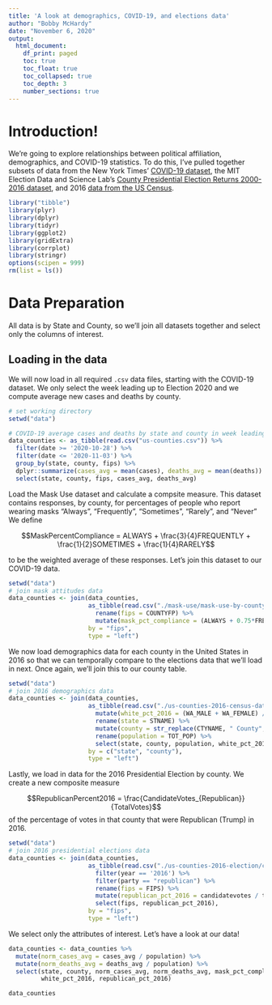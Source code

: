 ```yaml
---
title: 'A look at demographics, COVID-19, and elections data'
author: "Bobby McHardy"
date: "November 6, 2020"
output:
  html_document:
    df_print: paged
    toc: true
    toc_float: true
    toc_collapsed: true
    toc_depth: 3
    number_sections: true
---
```



# Introduction!

We're going to explore relationships between political affiliation, demographics, and COVID-19 statistics. To do this, I've pulled together subsets of data from the New York Times' [COVID-19 dataset](https://github.com/nytimes/covid-19-data), the MIT Election Data and Science Lab's [County Presidential Election Returns 2000-2016 dataset](https://doi.org/10.7910/DVN/VOQCHQ), and 2016 [data from the US Census](https://www2.census.gov/programs-surveys/popest/datasets/2010-2019/counties/asrh/).

```r
library("tibble")
library(plyr)
library(dplyr)
library(tidyr)
library(ggplot2)
library(gridExtra)
library(corrplot)
library(stringr)
options(scipen = 999)
rm(list = ls())
```

# Data Preparation

All data is by State and County, so we'll join all datasets together and select only the columns of interest.

## Loading in the data

We will now load in all required `.csv` data files, starting with the COVID-19 dataset. We only select the week leading up to Election 2020 and we compute average new cases and deaths by county.

```r
# set working directory
setwd("data")

# COVID-19 average cases and deaths by state and county in week leading up to 2020 election
data_counties <- as_tibble(read.csv("us-counties.csv")) %>%
  filter(date >= '2020-10-28') %>%
  filter(date <= '2020-11-03') %>%
  group_by(state, county, fips) %>%
  dplyr::summarize(cases_avg = mean(cases), deaths_avg = mean(deaths)) %>%
  select(state, county, fips, cases_avg, deaths_avg)
```

Load the Mask Use dataset and calculate a compsite measure. This dataset contains responses, by county, for percentages of people who report wearing masks "Always", "Frequently", "Sometimes", "Rarely", and "Never" We define

$$MaskPercentCompliance = ALWAYS + \frac{3}{4}FREQUENTLY + \frac{1}{2}SOMETIMES + \frac{1}{4}RARELY$$

to be the weighted average of these responses. Let's join this dataset to our COVID-19 data.

```r
setwd("data")
# join mask attitudes data
data_counties <- join(data_counties,
                      as_tibble(read.csv("./mask-use/mask-use-by-county.csv")) %>%
                        rename(fips = COUNTYFP) %>%
                        mutate(mask_pct_compliance = (ALWAYS + 0.75*FREQUENTLY + 0.5*SOMETIMES + 0.25*RARELY)),
                      by = "fips",
                      type = "left")
```

We now load demographics data for each county in the United States in 2016 so that we can temporally compare to the elections data that we'll load in next. Once again, we'll join this to our county table.

```r
setwd("data")
# join 2016 demographics data
data_counties <- join(data_counties,
                      as_tibble(read.csv("./us-counties-2016-census-data/cc-est2019-alldata-2016subset.csv")) %>%
                        mutate(white_pct_2016 = (WA_MALE + WA_FEMALE) / TOT_POP) %>%
                        rename(state = STNAME) %>%
                        mutate(county = str_replace(CTYNAME, " County", "")) %>%
                        rename(population = TOT_POP) %>%
                        select(state, county, population, white_pct_2016),
                      by = c("state", "county"),
                      type = "left")
```

Lastly, we load in data for the 2016 Presidential Election by county. We create a new composite measure

$$RepublicanPercent2016 = \frac{CandidateVotes_{Republican}}{TotalVotes}$$
of the percentage of votes in that county that were Republican (Trump) in 2016.

```r
setwd("data")
# join 2016 presidential elections data
data_counties <- join(data_counties,
                      as_tibble(read.csv("./us-counties-2016-election/countypres_2000-2016.csv")) %>%
                        filter(year == '2016') %>%
                        filter(party == "republican") %>%
                        rename(fips = FIPS) %>%
                        mutate(republican_pct_2016 = candidatevotes / totalvotes) %>%
                        select(fips, republican_pct_2016),
                      by = "fips",
                      type = "left")
```

We select only the attributes of interest. Let's have a look at our data!

```r
data_counties <- data_counties %>%
  mutate(norm_cases_avg = cases_avg / population) %>%
  mutate(norm_deaths_avg = deaths_avg / population) %>%
  select(state, county, norm_cases_avg, norm_deaths_avg, mask_pct_compliance,
         white_pct_2016, republican_pct_2016)

data_counties
```

